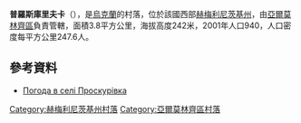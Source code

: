 {{coord|49|1|20|N|27|0|40|E|scale:100000|display=title}}

'''普羅斯庫里夫卡'''（{{lang-uk|Проскурівка}}），是[[烏克蘭|烏克蘭]]的村落，位於該國西部[[赫梅利尼茨基州|赫梅利尼茨基州]]，由[[亞爾莫林齊區|亞爾莫林齊區]]負責管轄，面積3.8平方公里，海拔高度242米，2001年人口940，人口密度每平方公里247.6人。

==參考資料==
* [http://weather.in.ua/ua/hmel'nickaja/21756 Погода в селі Проскурівка] {{Wayback|url=http://weather.in.ua/ua/hmel%27nickaja/21756 |date=20210421092043 }}

{{DEFAULTSORT:Проскурівка}}
[[Category:赫梅利尼茨基州村落|Category:赫梅利尼茨基州村落]]
[[Category:亞爾莫林齊區村落|Category:亞爾莫林齊區村落]]


{{Khmelnytskyi-geo-stub}}